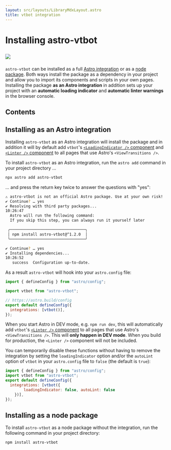 ```yaml
---
layout: src/layouts/LibraryMdxLayout.astro
title: vtbot integration
---
```


# Installing astro-vtbot

<a href="https://www.npmjs.com/package/astro-vtbot" target="_blank"><img data-zoom-off style="margin:1ex 0" src="https://img.shields.io/npm/v/astro-vtbot?style=plastic&logo=npm&label=astro-vtbot&color=rgba(0%2C200%2C200%2C0.5))"/></a>

`astro-vtbot` can be installed as a full [Astro integration](#installing-as-an-astro-integration) or as a [node package](#installing-as-a-node-package). Both ways install the package as a dependency in your project and allow you to import its components and scripts in your own pages. Installing the package **as an Astro integration** in addition sets up your project with an **automatic loading indicator** and  **automatic linter warnings** in the browser console.

## Contents

## Installing as an Astro integration

Installing `astro-vtbot` as an Astro integration will install the package and in addition it will by default add `vtbot`'s [`<LoadingIndicator />` component](../LoadingIndicator/) and [`<Linter />` component](../Linter/) to all pages that use Astro's `<ViewTransitions />`.

To install `astro-vtbot` as an Astro integration, run the `astro add` command in your project directory ...

```bash
npx astro add astro-vtbot
```

... and press the return key twice to answer the questions with "yes":

```bash
⚠ astro-vtbot is not an official Astro package. Use at your own risk!
✔ Continue? … yes
✔ Resolving with third party packages...
10:26:47
  Astro will run the following command:
  If you skip this step, you can always run it yourself later

 ╭─────────────────────────────────╮
 │ npm install astro-vtbot@^1.2.0  │
 ╰─────────────────────────────────╯

✔ Continue? … yes
✔ Installing dependencies...
10:26:52
   success  Configuration up-to-date.
```

As a result `astro-vtbot` will hook into your `astro.config` file:

```js title="astro.config.mjs" {3,7}
import { defineConfig } from "astro/config";

import vtbot from "astro-vtbot";

// https://astro.build/config
export default defineConfig({
  integrations: [vtbot()],
});
```

When you start Astro in DEV mode, e.g. `npm run dev`, this will automatically add `vtbot`'s [`<Linter />` component](../Linter/) to all pages that use Astro's `<ViewTransitions />`. This will **only happen in DEV mode**. When you build for production, the `<Linter />` component will not be included.

You can temporarily disable these functions without having to remove the integration by setting the `loadingIndicator` option and/or the `autoLint` option of `vtbot` in your `astro.config` file to `false` (the default is `true`):


```js title="astro.config.mjs" {5}
import { defineConfig } from "astro/config";
import vtbot from "astro-vtbot";
export default defineConfig({
  integrations: [vtbot({
		loadingIndicator: false, autoLint: false
	})],
});
```

## Installing as a node package

To install `astro-vtbot` as a node package without the integration, run the following command in your project directory:

```bash
npm install astro-vtbot
```
